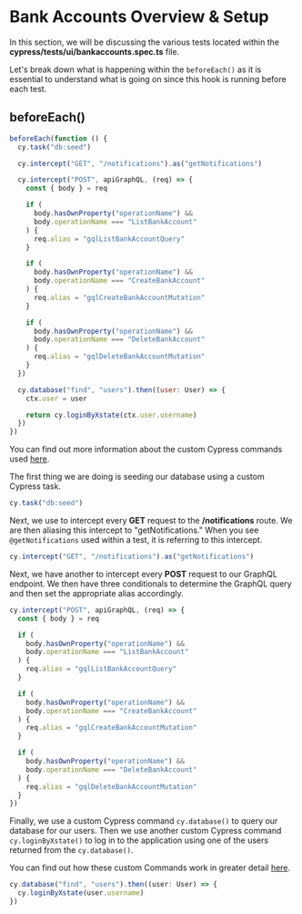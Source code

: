 # Bank Accounts Overview & Setup

In this section, we will be discussing the various tests located within the **cypress/tests/ui/bankaccounts.spec.ts** file.

Let's break down what is happening within the `beforeEach()` as it is essential to understand what is going on since this hook is running before each test.

## beforeEach()

```js
beforeEach(function () {
  cy.task("db:seed")

  cy.intercept("GET", "/notifications").as("getNotifications")

  cy.intercept("POST", apiGraphQL, (req) => {
    const { body } = req

    if (
      body.hasOwnProperty("operationName") &&
      body.operationName === "ListBankAccount"
    ) {
      req.alias = "gqlListBankAccountQuery"
    }

    if (
      body.hasOwnProperty("operationName") &&
      body.operationName === "CreateBankAccount"
    ) {
      req.alias = "gqlCreateBankAccountMutation"
    }

    if (
      body.hasOwnProperty("operationName") &&
      body.operationName === "DeleteBankAccount"
    ) {
      req.alias = "gqlDeleteBankAccountMutation"
    }
  })

  cy.database("find", "users").then((user: User) => {
    ctx.user = user

    return cy.loginByXstate(ctx.user.username)
  })
})
```

You can find out more information about the custom Cypress commands used [here](/real-world-examples/custom-cypress-commands).

The first thing we are doing is seeding our database using a custom Cypress task.

```js
cy.task("db:seed")
```

Next, we use <apiLink apiName="intercept" displayName="cy.intercept()" /> to intercept every **GET** request to the **/notifications** route. We are then aliasing this intercept to "getNotifications." When you see `@getNotifications` used within a test, it is referring to this intercept.

```js
cy.intercept("GET", "/notifications").as("getNotifications")
```

Next, we have another <apiLink apiName="intercept" displayName="cy.intercept()" /> to intercept every **POST** request to our GraphQL endpoint. We then have three conditionals to determine the GraphQL query and then set the appropriate alias accordingly.

```js
cy.intercept("POST", apiGraphQL, (req) => {
  const { body } = req

  if (
    body.hasOwnProperty("operationName") &&
    body.operationName === "ListBankAccount"
  ) {
    req.alias = "gqlListBankAccountQuery"
  }

  if (
    body.hasOwnProperty("operationName") &&
    body.operationName === "CreateBankAccount"
  ) {
    req.alias = "gqlCreateBankAccountMutation"
  }

  if (
    body.hasOwnProperty("operationName") &&
    body.operationName === "DeleteBankAccount"
  ) {
    req.alias = "gqlDeleteBankAccountMutation"
  }
})
```

Finally, we use a custom Cypress command `cy.database()` to query our database for our users. Then we use another custom Cypress command `cy.loginByXstate()` to log in to the application using one of the users returned from the `cy.database()`.

You can find out how these custom Commands work in greater detail [here](/real-world-examples/custom-cypress-commands).

```js
cy.database("find", "users").then((user: User) => {
  cy.loginByXstate(user.username)
})
```

